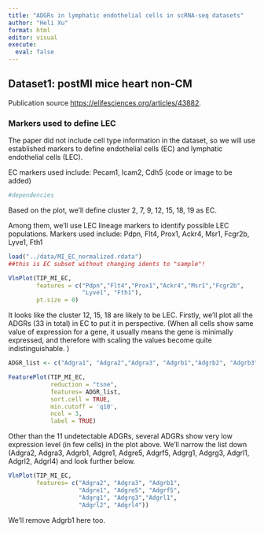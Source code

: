 ```yaml
---
title: "ADGRs in lymphatic endothelial cells in scRNA-seq datasets"
author: "Heli Xu"
format: html
editor: visual
execute: 
  eval: false
---
```


## Dataset1: postMI mice heart non-CM

Publication source <https://elifesciences.org/articles/43882>.

### Markers used to define LEC

The paper did not include cell type information in the dataset, so we will use established markers to define endothelial cells (EC) and lymphatic endothelial cells (LEC).

EC markers used include: Pecam1, Icam2, Cdh5 (code or image to be added)

```r
#dependencies 
```

Based on the plot, we'll define cluster 2, 7, 9, 12, 15, 18, 19 as EC.

Among them, we'll use LEC lineage markers to identify possible LEC populations. Markers used include: Pdpn, Flt4, Prox1, Ackr4, Msr1, Fcgr2b, Lyve1, Fth1

```r
load("../data/MI_EC_normalized.rdata")
##this is EC subset without changing idents to "sample"!

VlnPlot(TIP_MI_EC, 
        features = c("Pdpn","Flt4","Prox1","Ackr4","Msr1","Fcgr2b", 
                     "Lyve1", "Fth1"),
        pt.size = 0)

```

It looks like the cluster 12, 15, 18 are likely to be LEC. Firstly, we'll plot all the ADGRs (33 in total) in EC to put it in perspective. (When all cells show same value of expression for a gene, it usually means the gene is minimally expressed, and therefore with scaling the values become quite indistinguishable. )

```r
ADGR_list <- c("Adgra1", "Adgra2","Adgra3", "Adgrb1","Adgrb2", "Adgrb3", "Adgrc3","Adgrc1", "Adgrc2", "Adgrd1", "Adgrd2", "Adgre1", "Adgre2", "Adgre3", "Adgre4", "Adgre5", "Adgrf1", "Adgrf2", "Adgrf3", "Adgrf4","Adgrf5","Adgrg1","Adgrg2","Adgrg3", "Adgrg4", "Adgrg5", "Adgrg6", "Adgrg7","Adgrl1", "Adgrl2", "Adgrl3", "Adgrl4", "Adgrv1")

FeaturePlot(TIP_MI_EC, 
            reduction = "tsne", 
            features= ADGR_list, 
            sort.cell = TRUE, 
            min.cutoff = 'q10', 
            ncol = 3,
            label = TRUE)

```

Other than the 11 undetectable ADGRs, several ADGRs show very low expression level (in few cells) in the plot above. We'll narrow the list down (Adgra2, Adgra3, Adgrb1, Adgre1, Adgre5, Adgrf5, Adgrg1, Adgrg3, Adgrl1, Adgrl2, Adgrl4) and look further below.

```r
VlnPlot(TIP_MI_EC,
        features= c("Adgra2", "Adgra3", "Adgrb1", 
                    "Adgre1", "Adgre5", "Adgrf5", 
                    "Adgrg1", "Adgrg3","Adgrl1", 
                    "Adgrl2", "Adgrl4"))
```

We'll remove Adgrb1 here too.
